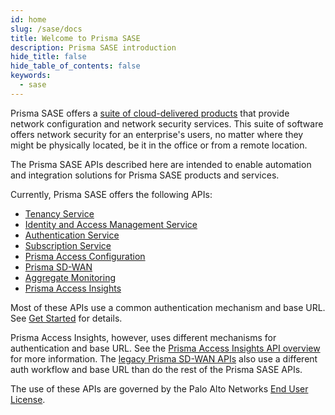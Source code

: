 ```yaml
---
id: home
slug: /sase/docs
title: Welcome to Prisma SASE
description: Prisma SASE introduction
hide_title: false
hide_table_of_contents: false
keywords:
  - sase
---
```


Prisma SASE offers a [suite of cloud-delivered products](https://docs.paloaltonetworks.com/sase.html)
that provide network configuration and network
security services. This suite of software offers network security for an enterprise's users, no
matter where they might be physically located, be it in the office or from a remote location.

The Prisma SASE APIs described here are intended to enable automation and integration solutions for
Prisma SASE products and services.

Currently, Prisma SASE offers the following APIs:

- [Tenancy Service](/sase/api/tenancy)
- [Identity and Access Management Service](/sase/api/iam)
- [Authentication Service](/sase/api/auth)
- [Subscription Service](/sase/api/subscription/)
- [Prisma Access Configuration](/access/docs/prisma-access-config)
- [Prisma SD-WAN](/sdwan/docs)
- [Aggregate Monitoring](/sase/docs/mt-monitor)
- [Prisma Access Insights](/access/docs/insights)

Most of these APIs use a common authentication mechanism and base URL. See [Get Started](/sase/docs/getstarted) for details.

Prisma Access Insights, however, uses different mechanisms for authentication and base URL. See the
[Prisma Access Insights API overview](/access/docs/insights) for more information.
The [legacy Prisma SD-WAN APIs](/sdwan/docs)
also use a different auth workflow and base URL than do the rest of the Prisma
SASE APIs.

The use of these APIs are governed by the Palo Alto Networks
[End User License](https://www.paloaltonetworks.com/content/dam/pan/en_US/assets/pdf/legal/palo-alto-networks-end-user-license-agreement-eula.pdf).
